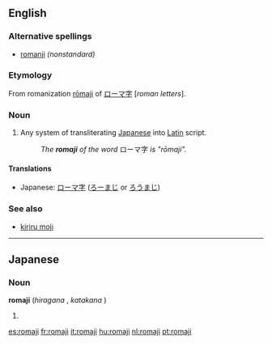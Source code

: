 {{wikipedia}}
==English==

===Alternative spellings===
* [[romanji]] ''(nonstandard)''

===Etymology===
From {{Ja.}} romanization [[rōmaji]] of [[ローマ字]] [''roman letters''].

===Noun===
{{en-noun|-}}

# Any system of transliterating [[Japanese]] into [[Latin]] script.
#: ''The '''romaji''' of the word'' ローマ字 ''is "rōmaji".''

====Translations====
{{trans-top|Any system of transliterating Japanese into Latin script}}
* Japanese: [[ローマ字]] ([[ろーまじ]] or [[ろうまじ]])
{{trans-mid}}
{{trans-bottom}}

===See also===
* [[kiriru moji]]

----

==Japanese==
{{see|rōmaji}}

===Noun===
'''romaji''' (''hiragana'' {{Jpan|ろまじ}}, ''katakana'' {{Jpan|ロマジ}})

# {{misspelling of|rōmaji|lang=Japanese}}

[[es:romaji]]
[[fr:romaji]]
[[it:romaji]]
[[hu:romaji]]
[[nl:romaji]]
[[pt:romaji]]